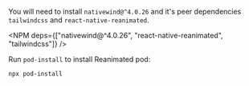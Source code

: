 
You will need to install `nativewind@^4.0.26` and it's peer dependencies `tailwindcss` and `react-native-reanimated`.

<NPM
  deps={["nativewind@^4.0.26", "react-native-reanimated", "tailwindcss"]}
/>

Run `pod-install` to install Reanimated pod:

```bash
npx pod-install
```
